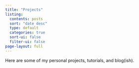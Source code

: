 ```yaml
---
title: "Projects"
listing:
  contents: posts
  sort: "date desc"
  type: default
  categories: true
  sort-ui: false
  filter-ui: false
page-layout: full
---
```


Here are some of my personal projects, tutorials, and blog(ish).